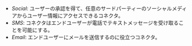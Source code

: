 - _Social_: ユーザーの承認を得て、任意のサードパーティーのソーシャルメディアからユーザー情報にアクセスできるコネクタ。
- _SMS_: コネクタはエンドユーザーが電話でテキストメッセージを受け取ることを可能にする。
- _Email_: エンドユーザーにメールを送信するのに役立つコネクタ。